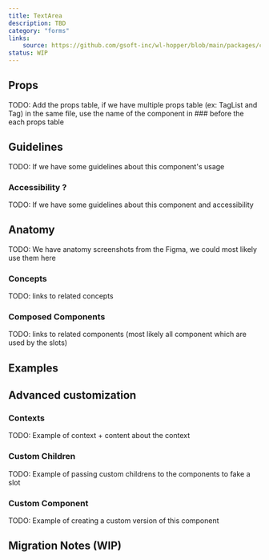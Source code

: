 ```yaml
---
title: TextArea
description: TBD
category: "forms"
links:
    source: https://github.com/gsoft-inc/wl-hopper/blob/main/packages/components/src/inputs/src/TextArea.tsx
status: WIP
---
```


## Props

TODO: Add the props table, if we have multiple props table (ex: TagList and Tag) in the same file,  use the name of the component in ### before the each props table

## Guidelines

TODO: If we have some guidelines about this component's usage

### Accessibility ?

TODO: If we have some guidelines about this component and accessibility

## Anatomy

TODO: We have anatomy screenshots from the Figma, we could most likely use them here

### Concepts

TODO: links to related concepts

### Composed Components

TODO: links to related components (most likely all component which are used by the slots)

## Examples

## Advanced customization

### Contexts
TODO: Example of context + content about the context

### Custom Children

TODO: Example of passing custom childrens to the components to fake a slot

### Custom Component

TODO: Example of creating a custom version of this component

## Migration Notes (WIP)
